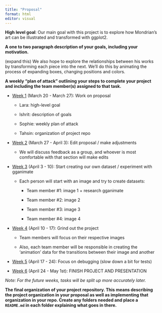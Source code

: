 ```yaml
---
title: "Proposal"
format: html
editor: visual
---
```


**High level goal**: Our main goal with this project is to explore how Mondrian’s art can be illustrated and transformed with ggplot2.

**A one to two paragraph description of your goals, including your motivation.**

(expand this) We also hope to explore the relationships between his works by transforming each piece into the next. We’ll do this by animating the process of expanding boxes, changing positions and colors.

**A weekly “plan of attack” outlining your steps to complete your project and including the team member(s) assigned to that task.**

-   [Week 1]{.underline} (March 20 - March 27): Work on proposal

    -   Lara: high-level goal

    -   Ishrit: description of goals

    -   Sophie: weekly plan of attack

    -   Tahsin: organization of project repo

-   [Week 2]{.underline} (March 27 - April 3): Edit proposal / make adjustments

    -   We will discuss feedback as a group, and whoever is most comfortable with that section will make edits

-   [Week 3]{.underline} (April 3 - 10): Start creating our own dataset / experiment with gganimate

    -   Each person will start with an image and try to create datasets:

        -   Team member #1: image 1 + research gganimate

        -   Team member #2: image 2

        -   Team member #3: image 3

        -   Team member #4: image 4

-   [Week 4]{.underline} (April 10 - 17): Grind out the project

    -   Team members will focus on their respective images

    -   Also, each team member will be responsible in creating the 'animation' data for the transitions between their image and another

-   [Week 5]{.underline} (April 17 - 24): Focus on debugging (slow down a bit for tests)

-   [Week 6]{.underline} (April 24 - May 1st): FINISH PROJECT AND PRESENTATION

*Note: For the future weeks, tasks will be split up more accurately later.*

**The final organization of your project repository. This means describing the project organization in your proposal as well as implementing that organization in your repo. Create any folders needed and place a `README.md` in each folder explaining what goes in there.**
